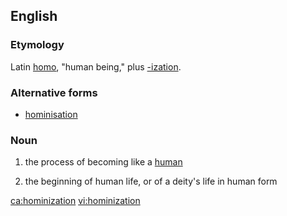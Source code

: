 ==English==

===Etymology===

Latin [[homo]], "human being," plus [[-ization]].

===Alternative forms===
*[[hominisation]]

===Noun===
{{en-noun|-|s}}

# {{context|paleontology|lang=en}} the process of becoming like a [[human]]
# {{context|theology|lang=en}} the beginning of human life, or of a deity's life in human form

[[ca:hominization]]
[[vi:hominization]]
